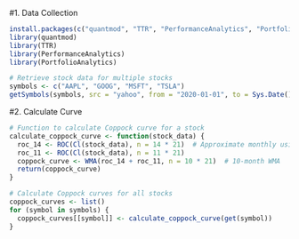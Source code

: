#1. Data Collection

```r
install.packages(c("quantmod", "TTR", "PerformanceAnalytics", "PortfolioAnalytics"))
library(quantmod)
library(TTR)
library(PerformanceAnalytics)
library(PortfolioAnalytics)

```

```r
# Retrieve stock data for multiple stocks
symbols <- c("AAPL", "GOOG", "MSFT", "TSLA")
getSymbols(symbols, src = "yahoo", from = "2020-01-01", to = Sys.Date())

```

#2. Calculate Curve

```r
# Function to calculate Coppock curve for a stock
calculate_coppock_curve <- function(stock_data) {
  roc_14 <- ROC(Cl(stock_data), n = 14 * 21)  # Approximate monthly using 21 trading days
  roc_11 <- ROC(Cl(stock_data), n = 11 * 21)
  coppock_curve <- WMA(roc_14 + roc_11, n = 10 * 21)  # 10-month WMA
  return(coppock_curve)
}

# Calculate Coppock curves for all stocks
coppock_curves <- list()
for (symbol in symbols) {
  coppock_curves[[symbol]] <- calculate_coppock_curve(get(symbol))
}


```
